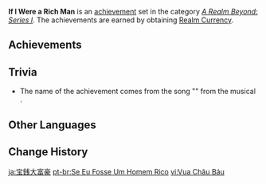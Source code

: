 {{Achievement Set Infobox
|primogems    = {{Achievement/Primogems|If I Were a Rich Man}}
|total        = {{Achievement/Total|If I Were a Rich Man}}
|category     = A Realm Beyond: Series I
}}
'''If I Were a Rich Man''' is an [[achievement]] set in the category ''[[A Realm Beyond: Series I]]''. The achievements are earned by obtaining [[Realm Currency]].

==Achievements==
{{Achievements by Category Table|If I Were a Rich Man}}
<!--
==Notes==
-->
==Trivia==
* The name of the achievement comes from the song "{{w|If I Were a Rich Man (song)|If I Were a Rich Man}}" from the musical {{w|Fiddler on the Roof}}.

==Other Languages==
{{Other Languages
|en      = If I Were a Rich Man
|zhs     = 宝钱大亨
|zhs_rm  = Bǎoqián Dàhēng
|zht     = 寶錢大亨
|zht_rm  = Bǎoqián Dàhēng
|zh_tl   = Treasure and Money VIP
|ja      = 宝銭大富豪
|ja_rm   = Housen Daifugou{{Assumed}}
|ja_tl   = Valuable Coins Billionaire
|ko      = 화폐 재벌
|ko_tl   = Currency Conglomerate
|es      = Si fuera rico
|es_tl   = If I Were Rich
|fr      = Ah ! Si j'étais riche...
|fr_tl   = Ah! If I Were Rich...
|ru      = Владелец сокровищ
|ru_tl   = Owner of the Treasures
|th      = ผู้ร่ำรวย
|th_rm   = 
|th_tl   = 
|vi      = Vua Châu Báu
|vi_tl   = Treasure King
|de      = Volle Kanne
|de_tl   = Full Pot
|de_note = This is also idiomatic akin to "balls to the wall".
|id      = Andai Saja Aku Kaya
|id_tl   = If Only I Were Rich
|pt      = Se Eu Fosse Um Homem Rico
|pt_tl   = 
|tr      = Ah Bir Zengin Olsam
|tr_tl   = Oh if I were Rich
|it      = Come se avessi avuto soldi...
|it_tl   = 
}}

==Change History==
{{Change History|1.5}}
<!--
==References==
{{Reflist}}
-->

[[ja:宝銭大富豪]]
[[pt-br:Se Eu Fosse Um Homem Rico]]
[[vi:Vua Châu Báu]]